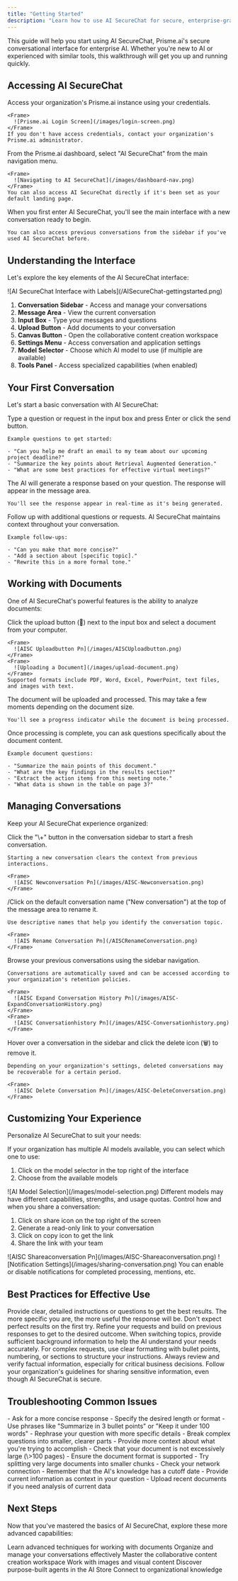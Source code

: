 ```yaml
---
title: "Getting Started"
description: "Learn how to use AI SecureChat for secure, enterprise-grade conversations with AI"
---
```



This guide will help you start using AI SecureChat, Prisme.ai's secure conversational interface for enterprise AI. Whether you're new to AI or experienced with similar tools, this walkthrough will get you up and running quickly.

## Accessing AI SecureChat

<Steps>
  <Step title="Log in to Prisme.ai">
    Access your organization's Prisme.ai instance using your credentials.

    <Frame>
      ![Prisme.ai Login Screen](/images/login-screen.png)
    </Frame>
    If you don't have access credentials, contact your organization's Prisme.ai administrator.
  </Step>
  <Step title="Navigate to AI SecureChat">
    From the Prisme.ai dashboard, select "AI SecureChat" from the main navigation menu.

    <Frame>
      ![Navigating to AI SecureChat](/images/dashboard-nav.png)
    </Frame>
    You can also access AI SecureChat directly if it's been set as your default landing page.
  </Step>
  <Step title="Start a new conversation">
    When you first enter AI SecureChat, you'll see the main interface with a new conversation ready to begin.

    You can also access previous conversations from the sidebar if you've used AI SecureChat before.
  </Step>
</Steps>

## Understanding the Interface

Let's explore the key elements of the AI SecureChat interface:

<Frame>
  ![AI SecureChat Interface with Labels](/AISecureChat-gettingstarted.png)
</Frame>

1. **Conversation Sidebar** - Access and manage your conversations
2. **Message Area** - View the current conversation
3. **Input Box** - Type your messages and questions
4. **Upload Button** - Add documents to your conversation
5. **Canvas Button** - Open the collaborative content creation workspace
6. **Settings Menu** - Access conversation and application settings
7. **Model Selector** - Choose which AI model to use (if multiple are available)
8. **Tools Panel** - Access specialized capabilities (when enabled)

## Your First Conversation

Let's start a basic conversation with AI SecureChat:

<Steps>
  <Step title="Ask a question">
    Type a question or request in the input box and press Enter or click the send button.

    Example questions to get started:

    - "Can you help me draft an email to my team about our upcoming project deadline?"
    - "Summarize the key points about Retrieval Augmented Generation."
    - "What are some best practices for effective virtual meetings?"
  </Step>
  <Step title="Review the response">
    The AI will generate a response based on your question. The response will appear in the message area.

    You'll see the response appear in real-time as it's being generated.
  </Step>
  <Step title="Continue the conversation">
    Follow up with additional questions or requests. AI SecureChat maintains context throughout your conversation.

    Example follow-ups:

    - "Can you make that more concise?"
    - "Add a section about [specific topic]."
    - "Rewrite this in a more formal tone."
  </Step>
</Steps>

## Working with Documents

One of AI SecureChat's powerful features is the ability to analyze documents:

<Steps>
  <Step title="Upload a document">
    Click the upload button (📎) next to the input box and select a document from your computer.

    <Frame>
      ![AISC Uploadbutton Pn](/images/AISCUploadbutton.png)
    </Frame>
    <Frame>
      ![Uploading a Document](/images/upload-document.png)
    </Frame>
    Supported formats include PDF, Word, Excel, PowerPoint, text files, and images with text.
  </Step>
  <Step title="Wait for processing">
    The document will be uploaded and processed. This may take a few moments depending on the document size.

    You'll see a progress indicator while the document is being processed.
  </Step>
  <Step title="Ask questions about the document">
    Once processing is complete, you can ask questions specifically about the document content.

    Example document questions:

    - "Summarize the main points of this document."
    - "What are the key findings in the results section?"
    - "Extract the action items from this meeting note."
    - "What data is shown in the table on page 3?"
  </Step>
</Steps>

## Managing Conversations

Keep your AI SecureChat experience organized:

<Steps>
  <Step title="Start a new conversation">
    Click the "\+" button in the conversation sidebar to start a fresh conversation.

    Starting a new conversation clears the context from previous interactions.

    <Frame>
      ![AISC Newconversation Pn](/images/AISC-Newconversation.png)
    </Frame>
  </Step>
  <Step title="Name your conversation">
    /Click on the default conversation name ("New conversation") at the top of the message area to rename it.

    Use descriptive names that help you identify the conversation topic.

    <Frame>
      ![AIS Rename Conversation Pn](/AISCRenameConversation.png)
    </Frame>
  </Step>
  <Step title="Access conversation history">
    Browse your previous conversations using the sidebar navigation.

    Conversations are automatically saved and can be accessed according to your organization's retention policies.

    <Frame>
      ![AISC Expand Conversation History Pn](/images/AISC-ExpandConversationHistory.png)
    </Frame>
    <Frame>
      ![AISC Conversationhistory Pn](/images/AISC-Conversationhistory.png)
    </Frame>
  </Step>
  <Step title="Delete a conversation">
    Hover over a conversation in the sidebar and click the delete icon (🗑️) to remove it.

    Depending on your organization's settings, deleted conversations may be recoverable for a certain period.

    <Frame>
      ![AISC Delete Conversation Pn](/images/AISC-DeleteConversation.png)
    </Frame>
  </Step>
</Steps>

## Customizing Your Experience

Personalize AI SecureChat to suit your needs:

<Accordion title="Model Selection">
  If your organization has multiple AI models available, you can select which one to use:

  1. Click on the model selector in the top right of the interface
  2. Choose from the available models

  <Frame>
    ![AI Model Selection](/images/model-selection.png)
  </Frame>
  Different models may have different capabilities, strengths, and usage quotas.
</Accordion>

<Accordion title="Share conversation">
  Control how and when you share a conversation:

  1. Click on share icon on the top right of the screen
  2. Generate a read-only link to your conversation
  3. Click on copy icon to get the link
  4. Share the link with your team

  <Frame>
    ![AISC Shareaconversation Pn](/images/AISC-Shareaconversation.png)
  </Frame>
  <Frame>
    ![Notification Settings](/images/sharing-conversation.png)
  </Frame>
  You can enable or disable notifications for completed processing, mentions, etc.
</Accordion>

## Best Practices for Effective Use

<CardGroup cols="2">
  <Card title="Be Specific" icon="bullseye-arrow">
    Provide clear, detailed instructions or questions to get the best results. The more specific you are, the more useful the response will be.
  </Card>
  <Card title="Iterate" icon="arrows-rotate">
    Don't expect perfect results on the first try. Refine your requests and build on previous responses to get to the desired outcome.
  </Card>
  <Card title="Provide Context" icon="circle-info">
    When switching topics, provide sufficient background information to help the AI understand your needs accurately.
  </Card>
  <Card title="Use Formatting" icon="text-size">
    For complex requests, use clear formatting with bullet points, numbering, or sections to structure your instructions.
  </Card>
  <Card title="Verify Information" icon="check-double">
    Always review and verify factual information, especially for critical business decisions.
  </Card>
  <Card title="Respect Sensitive Data" icon="user-shield">
    Follow your organization's guidelines for sharing sensitive information, even though AI SecureChat is secure.
  </Card>
</CardGroup>

## Troubleshooting Common Issues

<AccordionGroup>
  <Accordion title="AI response is too long or detailed">
    - Ask for a more concise response
    - Specify the desired length or format
    - Use phrases like "Summarize in 3 bullet points" or "Keep it under 100 words"
  </Accordion>
  <Accordion title="AI response is not relevant to my question">
    - Rephrase your question with more specific details
    - Break complex questions into smaller, clearer parts
    - Provide more context about what you're trying to accomplish
  </Accordion>
  <Accordion title="Document processing is taking too long">
    - Check that your document is not excessively large (\>100 pages)
    - Ensure the document format is supported
    - Try splitting very large documents into smaller chunks
    - Check your network connection
  </Accordion>
  <Accordion title="AI keeps referencing outdated information">
    - Remember that the AI's knowledge has a cutoff date
    - Provide current information as context in your question
    - Upload recent documents if you need analysis of current data
  </Accordion>
</AccordionGroup>

## Next Steps

Now that you've mastered the basics of AI SecureChat, explore these more advanced capabilities:

<CardGroup cols="3">
  <Card title="Document Handling" icon="file-lines" href="document-handling">
    Learn advanced techniques for working with documents
  </Card>
  <Card title="Conversation Management" icon="messages" href="conversation-management">
    Organize and manage your conversations effectively
  </Card>
  <Card title="Canvas" icon="pen-to-square" href="canvas">
    Master the collaborative content creation workspace
  </Card>
  <Card title="Multimodal" icon="photo-film" href="multimodal">
    Work with images and visual content
  </Card>
  <Card title="Specialized Agents" icon="robot" href="/products/ai-store/overview">
    Discover purpose-built agents in the AI Store
  </Card>
  <Card title="Knowledge Bases" icon="book" href="/products/ai-knowledge/overview">
    Connect to organizational knowledge
  </Card>
</CardGroup>